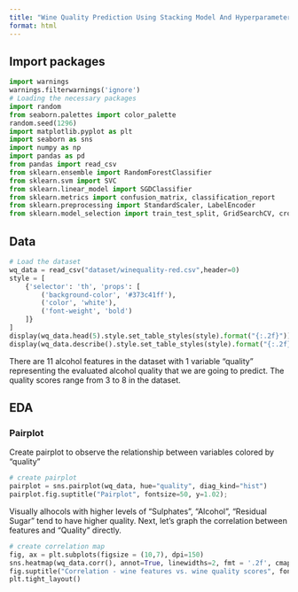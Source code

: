 ```yaml
---
title: "Wine Quality Prediction Using Stacking Model And Hyperparameter Tuning"
format: html
---
```


## Import packages
```python
import warnings
warnings.filterwarnings('ignore')
# Loading the necessary packages
import random
from seaborn.palettes import color_palette
random.seed(1296)
import matplotlib.pyplot as plt
import seaborn as sns
import numpy as np
import pandas as pd
from pandas import read_csv
from sklearn.ensemble import RandomForestClassifier
from sklearn.svm import SVC
from sklearn.linear_model import SGDClassifier
from sklearn.metrics import confusion_matrix, classification_report
from sklearn.preprocessing import StandardScaler, LabelEncoder
from sklearn.model_selection import train_test_split, GridSearchCV, cross_val_score
```

## Data
```python
# Load the dataset
wq_data = read_csv("dataset/winequality-red.csv",header=0)
style = [
    {'selector': 'th', 'props': [
        ('background-color', '#373c41ff'),
        ('color', 'white'),
        ('font-weight', 'bold')
    ]}
]
display(wq_data.head(5).style.set_table_styles(style).format("{:.2f}"))
display(wq_data.describe().style.set_table_styles(style).format("{:.2f}"))
```

There are 11 alcohol features in the dataset with 1 variable "quality" representing the evaluated alcohol quality that we are going to predict. The quality scores range from 3 to 8 in the dataset.

## EDA
### Pairplot
Create pairplot to observe the relationship between variables colored by "quality"
```python
# create pairplot
pairplot = sns.pairplot(wq_data, hue="quality", diag_kind="hist")
pairplot.fig.suptitle("Pairplot", fontsize=50, y=1.02);
```
Visually alhocols with higher levels of "Sulphates", "Alcohol", "Residual Sugar" tend to have higher quality. Next, let's graph the correlation between features and "Quality" directly.

```python
# create correlation map
fig, ax = plt.subplots(figsize = (10,7), dpi=150)
sns.heatmap(wq_data.corr(), annot=True, linewidths=2, fmt = '.2f', cmap="crest", ax = ax)
fig.suptitle("Correlation - wine features vs. wine quality scores", fontsize=18, y=1.02, x=0.5)
plt.tight_layout()
```